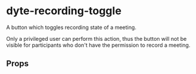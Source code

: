 # dyte-recording-toggle

A button which toggles recording state of a meeting.

Only a privileged user can perform this action, thus the button will not be
visible for participants who don't have the permission to record a meeting.

## Props

<PropsTable of="dyte-recording-toggle" />
